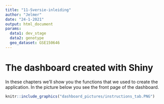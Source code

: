 ```yaml
---
title: "11-Sversie-inleiding"
author: "Jelmer"
date: "24-1-2021"
output: html_document
params:
  data1: dev_stage
  data2: genotype
  geo_dataset: GSE150646
---
```


# The dashboard created with Shiny

In these chapters we'll show you the functions that we used to create the application. 
In the picture below you see the front page of the dashboard. 
```r
knitr::include_graphics("dashboard_pictures/instructions_tab.PNG")
```
